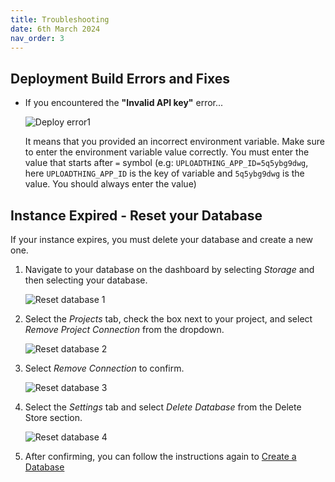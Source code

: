 ```yaml
---
title: Troubleshooting
date: 6th March 2024
nav_order: 3
---
```


## Deployment Build Errors and Fixes

- If you encountered the **"Invalid API key"** error...

  ![Deploy error1](/assets/img/fresco-images/deploy-error2.png)

  It means that you provided an incorrect environment variable. Make sure to enter the environment variable value correctly. You must enter the value that starts after `=` symbol
  (e.g: `UPLOADTHING_APP_ID=5q5ybg9dwg`, here `UPLOADTHING_APP_ID` is the key of variable and `5q5ybg9dwg` is the value. You should always enter the value)

## Instance Expired - Reset your Database

If your instance expires, you must delete your database and create a new one.

1. Navigate to your database on the dashboard by selecting _Storage_ and then selecting your database.

   ![Reset database 1](/assets/img/fresco-images/reset-db-1.png)

2. Select the _Projects_ tab, check the box next to your project, and select _Remove Project Connection_ from the dropdown.

   ![Reset database 2](/assets/img/fresco-images/reset-db-2.png)

3. Select _Remove Connection_ to confirm.

   ![Reset database 3](/assets/img/fresco-images/reset-db-3.png)

4. Select the _Settings_ tab and select _Delete Database_ from the Delete Store section.

   ![Reset database 4](/assets/img/fresco-images/reset-db-4.png)

5. After confirming, you can follow the instructions again to [Create a Database](#create-your-database)
